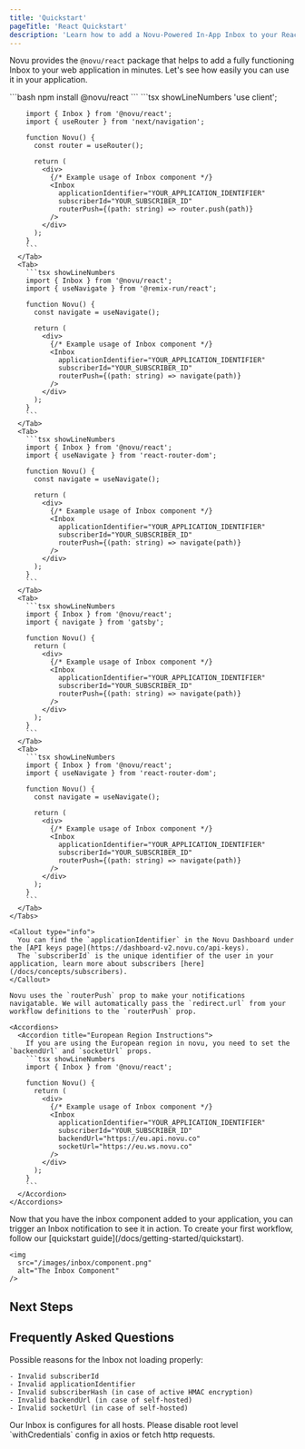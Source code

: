 ```yaml
---
title: 'Quickstart'
pageTitle: 'React Quickstart'
description: 'Learn how to add a Novu-Powered In-App Inbox to your React app'
---
```


Novu provides the `@novu/react` package that helps to add a fully functioning Inbox to your web application in minutes. Let's see how easily you can use it in your application.

<Steps>
  <Step title="Install the Inbox package">
    ```bash 
    npm install @novu/react 
    ```
  </Step>

  <Step title="Add the inbox code to your react file">
    <Tabs items={['Next.js', 'Remix', 'React Router', 'Gatsby', 'Create React App']}>
      <Tab>
        ```tsx showLineNumbers
        'use client';
        
        import { Inbox } from '@novu/react';
        import { useRouter } from 'next/navigation';
        
        function Novu() {
          const router = useRouter();
          
          return (
            <div>
              {/* Example usage of Inbox component */}
              <Inbox
                applicationIdentifier="YOUR_APPLICATION_IDENTIFIER"
                subscriberId="YOUR_SUBSCRIBER_ID"
                routerPush={(path: string) => router.push(path)}
              />
            </div>
          );
        }
        ```
      </Tab>
      <Tab>
        ```tsx showLineNumbers
        import { Inbox } from '@novu/react';
        import { useNavigate } from '@remix-run/react';
        
        function Novu() {
          const navigate = useNavigate();
          
          return (
            <div>
              {/* Example usage of Inbox component */}
              <Inbox
                applicationIdentifier="YOUR_APPLICATION_IDENTIFIER"
                subscriberId="YOUR_SUBSCRIBER_ID"
                routerPush={(path: string) => navigate(path)}
              />
            </div>
          );
        }
        ```
      </Tab>
      <Tab>
        ```tsx showLineNumbers
        import { Inbox } from '@novu/react';
        import { useNavigate } from 'react-router-dom';
        
        function Novu() {
          const navigate = useNavigate();
          
          return (
            <div>
              {/* Example usage of Inbox component */}
              <Inbox
                applicationIdentifier="YOUR_APPLICATION_IDENTIFIER"
                subscriberId="YOUR_SUBSCRIBER_ID"
                routerPush={(path: string) => navigate(path)}
              />
            </div>
          );
        }
        ```
      </Tab>
      <Tab>
        ```tsx showLineNumbers
        import { Inbox } from '@novu/react';
        import { navigate } from 'gatsby';
        
        function Novu() {
          return (
            <div>
              {/* Example usage of Inbox component */}
              <Inbox
                applicationIdentifier="YOUR_APPLICATION_IDENTIFIER"
                subscriberId="YOUR_SUBSCRIBER_ID"
                routerPush={(path: string) => navigate(path)}
              />
            </div>
          );
        }
        ```
      </Tab>
      <Tab>
        ```tsx showLineNumbers
        import { Inbox } from '@novu/react';
        import { useNavigate } from 'react-router-dom';
        
        function Novu() {
          const navigate = useNavigate();
          
          return (
            <div>
              {/* Example usage of Inbox component */}
              <Inbox
                applicationIdentifier="YOUR_APPLICATION_IDENTIFIER"
                subscriberId="YOUR_SUBSCRIBER_ID"
                routerPush={(path: string) => navigate(path)}
              />
            </div>
          );
        }
        ```
      </Tab>
    </Tabs>

    <Callout type="info">
      You can find the `applicationIdentifier` in the Novu Dashboard under the [API keys page](https://dashboard-v2.novu.co/api-keys).
      The `subscriberId` is the unique identifier of the user in your application, learn more about subscribers [here](/docs/concepts/subscribers).
    </Callout>

    Novu uses the `routerPush` prop to make your notifications navigatable. We will automatically pass the `redirect.url` from your workflow definitions to the `routerPush` prop.

    <Accordions>
      <Accordion title="European Region Instructions">
        If you are using the European region in novu, you need to set the `backendUrl` and `socketUrl` props.
        ```tsx showLineNumbers
        import { Inbox } from '@novu/react';

        function Novu() {
          return (
            <div>
              {/* Example usage of Inbox component */}
              <Inbox
                applicationIdentifier="YOUR_APPLICATION_IDENTIFIER"
                subscriberId="YOUR_SUBSCRIBER_ID"
                backendUrl="https://eu.api.novu.co"
                socketUrl="https://eu.ws.novu.co"
              />
            </div>
          );
        }
        ```
      </Accordion>
    </Accordions>
  </Step>

  <Step title="Trigger a notification">
    Now that you have the inbox component added to your application, you can trigger an Inbox notification to see it in action.
    To create your first workflow, follow our [quickstart guide](/docs/getting-started/quickstart).

    <img 
      src="/images/inbox/component.png" 
      alt="The Inbox Component"
    />
  </Step>
</Steps>

## Next Steps

<Cards>
  <Card 
    title="Customize the inbox" 
    href="/inbox/react/styling"
    description="Learn how to customize the inbox with your own branding and design."
  />
  <Card
    title="Learn the components"
    href="/inbox/react/components/overview"
    description="Learn more about the composable components of the inbox."
  />
</Cards>

## Frequently Asked Questions

<Accordions>
  <Accordion title="The Inbox is not loading properly.">
    Possible reasons for the Inbox not loading properly:

    - Invalid subscriberId
    - Invalid applicationIdentifier
    - Invalid subscriberHash (in case of active HMAC encryption)
    - Invalid backendUrl (in case of self-hosted)
    - Invalid socketUrl (in case of self-hosted)
  </Accordion>
  <Accordion title="How to fix CORS error with Inbox?">
    Our Inbox is configures for all hosts. Please disable root level `withCredentials` config in axios or fetch http requests.
  </Accordion>
</Accordions>
